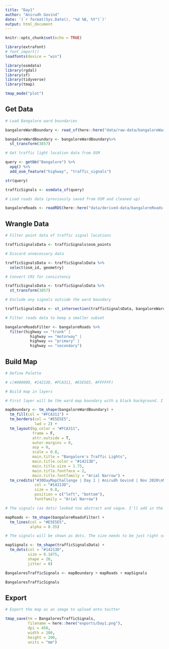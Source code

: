 ```yaml
---
title: "Day1"
author: "Anirudh Govind"
date: '(`r format(Sys.Date(), "%d %B, %Y")`)'
output: html_document
---
```


```r
knitr::opts_chunk$set(echo = TRUE)

library(extrafont)
# font_import()
loadfonts(device = "win")

library(osmdata)
library(rgdal)
library(sf)
library(tidyverse)
library(tmap)

tmap_mode("plot")
```

## Get Data

```r
# Load Bangalore ward boundaries

bangaloreWardBoundary <- read_sf(here::here("data/raw-data/bangaloreWardBoundary.shp"))

bangaloreWardBoundary <- bangaloreWardBoundary%>% 
  st_transform(3857)
```

```r
# Get traffic light location data from OSM

query <- getbb("Bangalore") %>% 
  opq() %>% 
  add_osm_feature("highway", "traffic_signals")

str(query)

trafficSignals <- osmdata_sf(query)

```

```r
# Load roads data (previously saved from OSM and cleaned up)

bangaloreRoads <- readRDS(here::here("data/derived-data/bangaloreRoads.rds"))
```

## Wrangle Data

```r
# Filter point data of traffic signal locations

trafficSignalsData <- trafficSignals$osm_points

# Discard unnecessary data

trafficSignalsData <- trafficSignalsData %>% 
  select(osm_id, geometry)

# Convert CRS for consistency

trafficSignalsData <- trafficSignalsData %>% 
  st_transform(3857)

```

```r
# Exclude any signals outside the ward boundary

trafficSignalsData <- st_intersection(trafficSignalsData, bangaloreWardBoundary)
```

```r
# Filter roads data to keep a smaller subset

bangaloreRoadsFilter <- bangaloreRoads %>% 
  filter(highway == "trunk" | 
           highway == "motorway" | 
           highway == "primary" | 
           highway == "secondary")

```

## Build Map

```r
# Define Palette

# c(#000000, #14213D, #FCA311, #E5E5E5, #FFFFFF)

# Build map in layers

# First layer will be the ward map boundary with a black background. I'll also add the title and credits to this layer.

mapBoundary <- tm_shape(bangaloreWardBoundary) +
  tm_fill(col = "#FCA311") + 
  tm_borders(col = "#E5E5E5",
             lwd = 2) +
  tm_layout(bg.color = "#FCA311",
            frame = F,
            attr.outside = T,
            outer.margins = 0,
            asp = 0,
            scale = 0.8,
            main.title = "Bangalore's Traffic Lights",
            main.title.color = "#14213D",
            main.title.size = 1.75,
            main.title.fontface = 2,
            main.title.fontfamily = "Arial Narrow") + 
  tm_credits("#30DayMapChallenge | Day 1 | Anirudh Govind | Nov 2020\nMap data © OpenStreetMap contributors and available from https://www.openstreetmap.org",
             col = "#14213D",
             size = 0.8,
             position = c("left", "bottom"),
             fontfamily = "Arial Narrow")

# The signals (as dots) looked too abstract and vague. I'll add in the roads as a very faint layer so the context is clearer.

mapRoads <- tm_shape(bangaloreRoadsFilter) +
  tm_lines(col = "#E5E5E5",
           alpha = 0.35)

# The signals will be shown as dots. The size needs to be just right so that ones which are close by don't overlap. AH! So, looking at the map in "view" mode shows that there are multiple signals at each intersection. These overlap when seen in "plot" mode. I don't think its necessary to show all of them distinctly. But, it'll be interesting to know how many such clusters there are.

mapSignals <- tm_shape(trafficSignalsData) +
  tm_dots(col = "#14213D",
          size = 0.1875,
          shape = 20,
          jitter = 0)

BangaloresTrafficSignals <- mapBoundary + mapRoads + mapSignals

BangaloresTrafficSignals
```

## Export

```r
# Export the map as an image to upload onto twitter

tmap_save(tm = BangaloresTrafficSignals,
          filename = here::here("exports/Day1.png"),
          dpi = 450,
          width = 200,
          height = 200,
          units = "mm")
```

